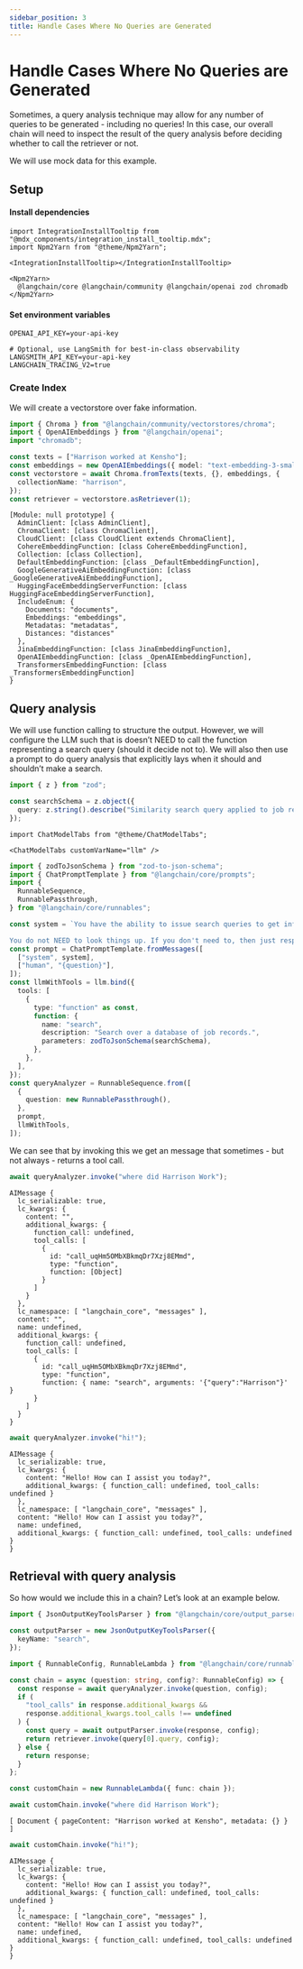 ```yaml
---
sidebar_position: 3
title: Handle Cases Where No Queries are Generated
---
```


# Handle Cases Where No Queries are Generated

Sometimes, a query analysis technique may allow for any number of
queries to be generated - including no queries! In this case, our
overall chain will need to inspect the result of the query analysis
before deciding whether to call the retriever or not.

We will use mock data for this example.

## Setup

#### Install dependencies

```mdx-code-block
import IntegrationInstallTooltip from "@mdx_components/integration_install_tooltip.mdx";
import Npm2Yarn from "@theme/Npm2Yarn";

<IntegrationInstallTooltip></IntegrationInstallTooltip>

<Npm2Yarn>
  @langchain/core @langchain/community @langchain/openai zod chromadb
</Npm2Yarn>
```

#### Set environment variables

```text
OPENAI_API_KEY=your-api-key

# Optional, use LangSmith for best-in-class observability
LANGSMITH_API_KEY=your-api-key
LANGCHAIN_TRACING_V2=true
```

### Create Index

We will create a vectorstore over fake information.

```typescript
import { Chroma } from "@langchain/community/vectorstores/chroma";
import { OpenAIEmbeddings } from "@langchain/openai";
import "chromadb";

const texts = ["Harrison worked at Kensho"];
const embeddings = new OpenAIEmbeddings({ model: "text-embedding-3-small" });
const vectorstore = await Chroma.fromTexts(texts, {}, embeddings, {
  collectionName: "harrison",
});
const retriever = vectorstore.asRetriever(1);
```

```text
[Module: null prototype] {
  AdminClient: [class AdminClient],
  ChromaClient: [class ChromaClient],
  CloudClient: [class CloudClient extends ChromaClient],
  CohereEmbeddingFunction: [class CohereEmbeddingFunction],
  Collection: [class Collection],
  DefaultEmbeddingFunction: [class _DefaultEmbeddingFunction],
  GoogleGenerativeAiEmbeddingFunction: [class _GoogleGenerativeAiEmbeddingFunction],
  HuggingFaceEmbeddingServerFunction: [class HuggingFaceEmbeddingServerFunction],
  IncludeEnum: {
    Documents: "documents",
    Embeddings: "embeddings",
    Metadatas: "metadatas",
    Distances: "distances"
  },
  JinaEmbeddingFunction: [class JinaEmbeddingFunction],
  OpenAIEmbeddingFunction: [class _OpenAIEmbeddingFunction],
  TransformersEmbeddingFunction: [class _TransformersEmbeddingFunction]
}
```

## Query analysis

We will use function calling to structure the output. However, we will
configure the LLM such that is doesn’t NEED to call the function
representing a search query (should it decide not to). We will also then
use a prompt to do query analysis that explicitly lays when it should
and shouldn’t make a search.

```typescript
import { z } from "zod";

const searchSchema = z.object({
  query: z.string().describe("Similarity search query applied to job record."),
});
```

```mdx-code-block
import ChatModelTabs from "@theme/ChatModelTabs";

<ChatModelTabs customVarName="llm" />
```

```typescript
import { zodToJsonSchema } from "zod-to-json-schema";
import { ChatPromptTemplate } from "@langchain/core/prompts";
import {
  RunnableSequence,
  RunnablePassthrough,
} from "@langchain/core/runnables";

const system = `You have the ability to issue search queries to get information to help answer user information.

You do not NEED to look things up. If you don't need to, then just respond normally.`;
const prompt = ChatPromptTemplate.fromMessages([
  ["system", system],
  ["human", "{question}"],
]);
const llmWithTools = llm.bind({
  tools: [
    {
      type: "function" as const,
      function: {
        name: "search",
        description: "Search over a database of job records.",
        parameters: zodToJsonSchema(searchSchema),
      },
    },
  ],
});
const queryAnalyzer = RunnableSequence.from([
  {
    question: new RunnablePassthrough(),
  },
  prompt,
  llmWithTools,
]);
```

We can see that by invoking this we get an message that sometimes - but
not always - returns a tool call.

```typescript
await queryAnalyzer.invoke("where did Harrison Work");
```

```text
AIMessage {
  lc_serializable: true,
  lc_kwargs: {
    content: "",
    additional_kwargs: {
      function_call: undefined,
      tool_calls: [
        {
          id: "call_uqHm5OMbXBkmqDr7Xzj8EMmd",
          type: "function",
          function: [Object]
        }
      ]
    }
  },
  lc_namespace: [ "langchain_core", "messages" ],
  content: "",
  name: undefined,
  additional_kwargs: {
    function_call: undefined,
    tool_calls: [
      {
        id: "call_uqHm5OMbXBkmqDr7Xzj8EMmd",
        type: "function",
        function: { name: "search", arguments: '{"query":"Harrison"}' }
      }
    ]
  }
}
```

```typescript
await queryAnalyzer.invoke("hi!");
```

```text
AIMessage {
  lc_serializable: true,
  lc_kwargs: {
    content: "Hello! How can I assist you today?",
    additional_kwargs: { function_call: undefined, tool_calls: undefined }
  },
  lc_namespace: [ "langchain_core", "messages" ],
  content: "Hello! How can I assist you today?",
  name: undefined,
  additional_kwargs: { function_call: undefined, tool_calls: undefined }
}
```

## Retrieval with query analysis

So how would we include this in a chain? Let’s look at an example below.

```typescript
import { JsonOutputKeyToolsParser } from "@langchain/core/output_parsers/openai_tools";

const outputParser = new JsonOutputKeyToolsParser({
  keyName: "search",
});
```

```typescript
import { RunnableConfig, RunnableLambda } from "@langchain/core/runnables";

const chain = async (question: string, config?: RunnableConfig) => {
  const response = await queryAnalyzer.invoke(question, config);
  if (
    "tool_calls" in response.additional_kwargs &&
    response.additional_kwargs.tool_calls !== undefined
  ) {
    const query = await outputParser.invoke(response, config);
    return retriever.invoke(query[0].query, config);
  } else {
    return response;
  }
};

const customChain = new RunnableLambda({ func: chain });
```

```typescript
await customChain.invoke("where did Harrison Work");
```

```text
[ Document { pageContent: "Harrison worked at Kensho", metadata: {} } ]
```

```typescript
await customChain.invoke("hi!");
```

```text
AIMessage {
  lc_serializable: true,
  lc_kwargs: {
    content: "Hello! How can I assist you today?",
    additional_kwargs: { function_call: undefined, tool_calls: undefined }
  },
  lc_namespace: [ "langchain_core", "messages" ],
  content: "Hello! How can I assist you today?",
  name: undefined,
  additional_kwargs: { function_call: undefined, tool_calls: undefined }
}
```
